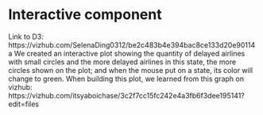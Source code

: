 # Interactive component


Link to D3: https://vizhub.com/SelenaDing0312/be2c483b4e394bac8ce133d20e90114a
We created an interactive plot showing the quantity of delayed airlines with small circles and the more delayed airlines in this state, the more circles shown on the plot; and when the mouse put on a state, its color will change to green. When building this plot, we learned from this graph on vizhub: https://vizhub.com/itsyaboichase/3c2f7cc15fc242e4a3fb6f3dee195141?edit=files

